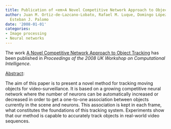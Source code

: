 ```yaml
---
title: Publication of <em>A Novel Competitive Network Approach to Object Tracking</em>
author: Juan M. Ortiz-de-Lazcano-Lobato, Rafael M. Luque, Domingo López-Rodríguez,
  Esteban J. Palomo
date: '2008-01-01'
categories:
- Image processing
- Neural networks
---
```


The work <u>A Novel Competitive Network Approach to Object Tracking</u> has been published in <em><em>Proceedings of the 2008 UK Workshop on Computational Intelligence</em></em>.

<u>Abstract</u>:


The aim of this paper is to present a novel method for tracking moving objects for video-surveillance. It is based on a growing competitive neural network where the number of neurons can be automatically increased or decreased in order to get a one-to-one association between objects currently in the scene and neurons. This association is kept in each frame, what constitutes the foundations of this tracking system. Experiments show that our method is capable to accurately track objects in real-world video sequences.

